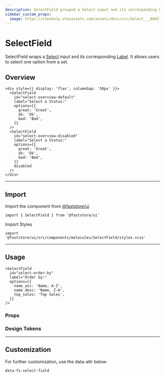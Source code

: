 ```yaml
---
description: SelectField grouped a Select input and its corresponding Label.
sidebar_custom_props:
  image: https://vtexhelp.vtexassets.com/assets/docs/src/Select___8842f3b6522c3e8db0a887b3f216a6ab.png
---
```



# SelectField

SelectField wraps a [Select](/reference/ui/atoms/Select) input and its corresponding [Label](/reference/ui/atoms/Label). It allows users to select one option from a set.

## Overview

```tsx live
<div style={{ display: 'flex', columnGap: '50px' }}>
  <SelectField
    id="select-overview-default"
    label="Select a Status:"
    options={{
      great: 'Great',
      ok: 'Ok',
      bad: 'Bad',
    }}
  />
  <SelectField
    id="select-overview-disabled"
    label="Select a Status:"
    options={{
      great: 'Great',
      ok: 'Ok',
      bad: 'Bad',
    }}
    disabled
  />
</div>
```

---

## Import

Import the component from <a href="https://www.faststore.dev/reference/ui/get-started-faststore-ui">@faststore/ui</a>

```tsx
import { SelectField } from '@faststore/ui'
```

Import Styles

```tsx
import '@faststore/ui/src/components/molecules/SelectField/styles.scss'
```

---

## Usage

```tsx live
<SelectField
  id="select-order-by"
  label="Order by:"
  options={{
    name_asc: 'Name, A-Z',
    name_desc: 'Name, Z-A',
    top_sales: 'Top Sales',
  }}
/>
```

### Props

<PropsSection name="SelectField" />

### Design Tokens

<TokenTable>
  <TokenRow
    token="--fs-select-label-color"
    value="var(--fs-color-text-light)"
    isColor
  />
  <TokenRow
    token="--fs-select-label-margin-right"
    value="var(--fs-spacing-1)"
  />
</TokenTable>

---

## Customization

For further customization, use the data-attr below:

`data-fs-select-field`
